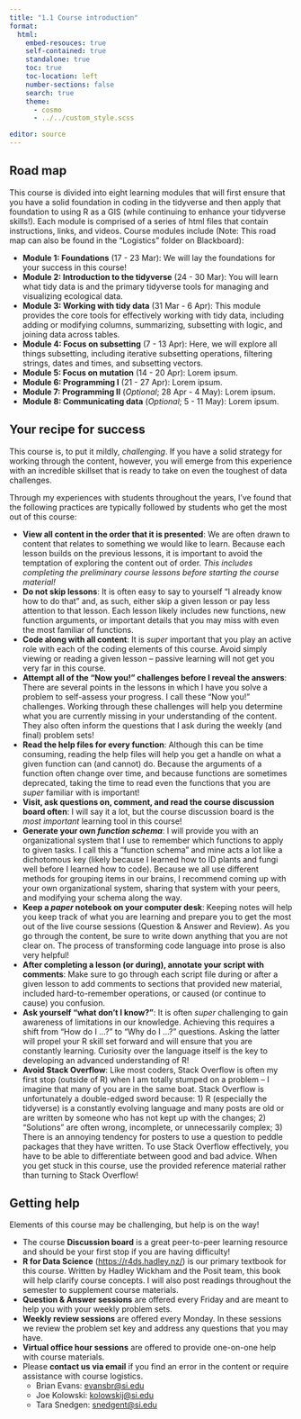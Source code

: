 ```yaml
---
title: "1.1 Course introduction"
format:
  html:
    embed-resouces: true
    self-contained: true
    standalone: true
    toc: true
    toc-location: left
    number-sections: false
    search: true
    theme: 
      - cosmo
      - ../../custom_style.scss

editor: source
---
```


## Road map

This course is divided into eight learning modules that will first ensure that you have a solid foundation in coding in the tidyverse and then apply that foundation to using R as a GIS (while continuing to enhance your tidyverse skills!). Each module is comprised of a series of html files that contain instructions, links, and videos. Course modules include (Note: This road map can also be found in the "Logistics" folder on Blackboard):

-   **Module 1: Foundations**  (17 - 23 Mar): We will lay the foundations for your success in this course!
-   **Module 2: Introduction to the tidyverse** (24 - 30 Mar): You will learn what tidy data is and the primary tidyverse tools for managing and visualizing ecological data.
-   **Module 3: Working with tidy data** (31 Mar - 6 Apr): This module provides the core tools for effectively working with tidy data, including adding or modifying columns, summarizing, subsetting with logic, and joining data across tables.
-   **Module 4: Focus on subsetting**  (7 - 13 Apr): Here, we will explore all things subsetting, including iterative subsetting operations, filtering strings, dates and times, and subsetting vectors.
-   **Module 5: Focus on mutation** (14 - 20 Apr): Lorem ipsum.
-   **Module 6: Programming I**  (21 - 27 Apr): Lorem ipsum.
-   **Module 7: Programming II** (*Optional*; 28 Apr - 4 May): Lorem ipsum.
-   **Module 8: Communicating data** (*Optional*; 5 - 11 May): Lorem ipsum.

## Your recipe for success

This course is, to put it mildly, *challenging*. If you have a solid strategy for working through the content, however, you will emerge from this experience with an incredible skillset that is ready to take on even the toughest of data challenges.

Through my experiences with students throughout the years, I've found that the following practices are typically followed by students who get the most out of this course:

-   **View all content in the order that it is presented**: We are often drawn to content that relates to something we would like to learn. Because each lesson builds on the previous lessons, it is important to avoid the temptation of exploring the content out of order. *This includes completing the preliminary course lessons before starting the course material!*
-   **Do not skip lessons**: It is often easy to say to yourself "I already know how to do that" and, as such, either skip a given lesson or pay less attention to that lesson. Each lesson likely includes new functions, new function arguments, or important details that you may miss with even the most familiar of functions.
-   **Code along with all content**: It is *super* important that you play an active role with each of the coding elements of this course. Avoid simply viewing or reading a given lesson -- passive learning will not get you very far in this course.
-   **Attempt all of the "Now you!" challenges before I reveal the answers**: There are several points in the lessons in which I have you solve a problem to self-assess your progress. I call these "Now you!" challenges. Working through these challenges will help you determine what you are currently missing in your understanding of the content. They also often inform the questions that I ask during the weekly (and final) problem sets!
-   **Read the help files for every function**: Although this can be time consuming, reading the help files will help you get a handle on what a given function can (and cannot) do. Because the arguments of a function often change over time, and because functions are sometimes deprecated, taking the time to read even the functions that you are *super* familiar with is important!
-   **Visit, ask questions on, comment, and read the course discussion board often**: I will say it a lot, but the course discussion board is the *most important* learning tool in this course!
-   **Generate your own *function schema***: I will provide you with an organizational system that I use to remember which functions to apply to given tasks. I call this a "function schema" and mine acts a lot like a dichotomous key (likely because I learned how to ID plants and fungi well before I learned how to code). Because we all use different methods for grouping items in our brains, I recommend coming up with your own organizational system, sharing that system with your peers, and modifying your schema along the way.
-   **Keep a *paper* notebook on your computer desk**: Keeping notes will help you keep track of what you are learning and prepare you to get the most out of the live course sessions (Question & Answer and Review). As you go through the content, be sure to write down anything that you are not clear on. The process of transforming code language into prose is also very helpful!
-   **After completing a lesson (or during), annotate your script with comments**: Make sure to go through each script file during or after a given lesson to add comments to sections that provided new material, included hard-to-remember operations, or caused (or continue to cause) you confusion.
-   **Ask yourself "what don't I know?"**: It is often *super* challenging to gain awareness of limitations in our knowledge. Achieving this requires a shift from "How do I ...?" to "Why do I ...?" questions. Asking the latter will propel your R skill set forward and will ensure that you are constantly learning. Curiosity over the language itself is the key to developing an advanced understanding of R!
-   **Avoid Stack Overflow**: Like most coders, Stack Overflow is often my first stop (outside of R) when I am totally stumped on a problem -- I imagine that many of you are in the same boat. Stack Overflow is unfortunately a double-edged sword because: 1) R (especially the tidyverse) is a constantly evolving language and many posts are old or are written by someone who has not kept up with the changes; 2) "Solutions" are often wrong, incomplete, or unnecessarily complex; 3) There is an annoying tendency for posters to use a question to peddle packages that they have written. To use Stack Overflow effectively, you have to be able to differentiate between good and bad advice. When you get stuck in this course, use the provided reference material rather than turning to Stack Overflow!

## Getting help

Elements of this course may be challenging, but help is on the way!

-   The course **Discussion board** is a great peer-to-peer learning resource and should be your first stop if you are having difficulty!
-   **R for Data Science** ([https://r4ds.hadley.nz/](https://r4ds.hadley.nz/){target="_blank"}) is our primary textbook for this course. Written by Hadley Wickham and the Posit team, this book will help clarify course concepts. I will also post readings throughout the semester to supplement course materials.
-   **Question & Answer sessions** are offered every Friday and are meant to help you with your weekly problem sets.
-   **Weekly review sessions** are offered every Monday. In these sessions we review the problem set key and address any questions that you may have.
-   **Virtual office hour sessions** are offered to provide one-on-one help with course materials.
-   Please **contact us via email** if you find an error in the content or require assistance with course logistics.
    -   Brian Evans: [evansbr\@si.edu](mailto:evansbr@si.edu){target="_blank"}
    -   Joe Kolowski: [kolowskij\@si.edu](mailto:kolowskij@si.edu){target="_blank"}
    -   Tara Snedgen: [snedgent\@si.edu](mailto:snedgent@si.edu){target="_blank"}
